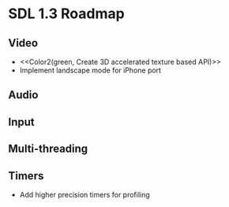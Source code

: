 = SDL 1.3 Roadmap =


== Video ==
* <<Color2(green, Create 3D accelerated texture based API)>>
* Implement landscape mode for iPhone port

== Audio ==

== Input ==

== Multi-threading ==

== Timers ==
* Add higher precision timers for profiling
